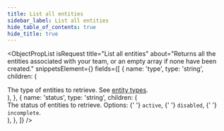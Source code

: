 ```yaml
---
title: List all entities
sidebar_label: List all entities
hide_table_of_contents: true
hide_title: true
---
```



<ObjectPropList
  isRequest
  title="List all entities"
  about="Returns all the entities associated with your team, or an empty array if none have been created."
  snippetsElement={<EntitiesList />}
  fields={[
    {
      name: 'type',
      type: 'string',
      children: (
        <div>
          The type of entities to retrieve.
          See <a href="/api/core/entities/object#entity-attributes">entity types</a>.
        </div>
      ),
    },
    {
      name: 'status',
      type: 'string',
      children: (
        <div>
          The status of entities to retrieve. Options:
          {' '}
          <code>active</code>,
          {' '}
          <code>disabled</code>,
          {' '}
          <code>incomplete</code>.
        </div>
      ),
    },
  ]}
/>
